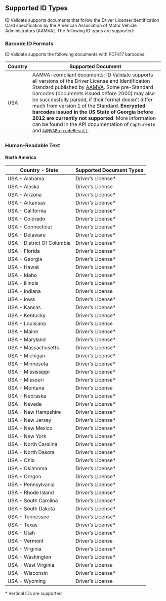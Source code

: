 ## Supported ID Types

ID Validate supports documents that follow the Driver License/Identification Card specification by the American Association of Motor Vehicle Administrators (AAMVA). The following ID types are supported:

### Barcode ID Formats

ID Validate supports the following documents with PDF417 barcodes:

| Country     | Supported Document |
|-------------|-----------------------------------------|
| USA         | AAMVA-compliant documents: ID Validate supports all versions of the Driver License and Identification Standard published by [AAMVA](https://www.aamva.org/). Some pre-Standard barcodes (documents issued before 2000) may also be successfully parsed, if their format doesn’t differ much from version 1 of the Standard. **Encrypted barcodes issued in the US State of Georgia before 2012 are currently not supported**. More information can be found in the API documentation of `CapturedId` and [`AAMVABarcodeResult`](https://docs.scandit.com/data-capture-sdk/android/id-capture/api/aamva-barcode-result.html#class-scandit.datacapture.id.AamvaBarcodeResult). |

### Human-Readable Text

#### North America

| Country - State   | Supported Document Types  |
|--------------------------|--------------------------------------------------------------|
| USA - Alabama            | Driver’s License*       |
| USA - Alaska             | Driver’s License     |
| USA - Arizona            | Driver’s License*       |
| USA - Arkansas           | Driver’s License*       |
| USA - California         | Driver’s License*       |
| USA - Colorado           | Driver’s License*                                              |
| USA - Connecticut        | Driver’s License*                                              |
| USA - Delaware           | Driver’s License*     |
| USA - District Of Columbia | Driver’s License*       |
| USA - Florida            | Driver’s License*       |
| USA - Georgia            | Driver’s License*       |
| USA - Hawaii             | Driver’s License*                                              |
| USA - Idaho              | Driver’s License*                                              |
| USA - Illinois           | Driver’s License*       |
| USA - Indiana            | Driver’s License                                               |
| USA - Iowa               | Driver’s License*       |
| USA - Kansas             | Driver’s License*       |
| USA - Kentucky           | Driver’s License*       |
| USA - Louisiana          | Driver’s License    |
| USA - Maine              | Driver’s License*                                              |
| USA - Maryland           | Driver’s License*       |
| USA - Massachusetts      | Driver’s License*       |
| USA - Michigan           | Driver’s License*       |
| USA - Minnesota          | Driver’s License*       |
| USA - Mississippi        | Driver’s License*       |
| USA - Missouri           | Driver’s License*       |
| USA - Montana            | Driver’s License                                               |
| USA - Nebraska           | Driver’s License*                                              |
| USA - Nevada             | Driver’s License*       |
| USA - New Hampshire      | Driver’s License*     |
| USA - New Jersey         | Driver’s License*       |
| USA - New Mexico         | Driver’s License*                                              |
| USA - New York           | Driver’s License*       |
| USA - North Carolina     | Driver’s License*       |
| USA - North Dakota       | Driver’s License*    |
| USA - Ohio               | Driver’s License*       |
| USA - Oklahoma           | Driver’s License*       |
| USA - Oregon             | Driver’s License*                                              |
| USA - Pennsylvania       | Driver’s License*       |
| USA - Rhode Island       | Driver’s License*                                              |
| USA - South Carolina     | Driver’s License*       |
| USA - South Dakota       | Driver’s License*    |
| USA - Tennessee          | Driver’s License*       |
| USA - Texas              | Driver’s License*       |
| USA - Utah               | Driver’s License*       |
| USA - Vermont            | Driver’s License    |
| USA - Virginia           | Driver’s License*                                              |
| USA - Washington         | Driver’s License*       |
| USA - West Virginia      | Driver’s License    |
| USA - Wisconsin          | Driver’s License*                                              |
| USA - Wyoming            | Driver’s License                                               |

\* Vertical IDs are supported

